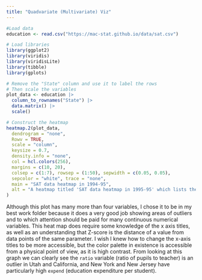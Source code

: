 ```yaml
---
title: "Quadvariate (Multivariate) Viz"
---
```


```r
#Load data
education <- read.csv("https://mac-stat.github.io/data/sat.csv")

# Load libraries
library(ggplot2)
library(viridis)
library(viridisLite)
library(tibble)
library(gplots)
```

```r

# Remove the "State" column and use it to label the rows
# Then scale the variables
plot_data <- education |> 
  column_to_rownames("State") |> 
  data.matrix() |> 
  scale()

# Construct the heatmap
heatmap.2(plot_data,
  dendrogram = "none",
  Rowv = TRUE,            
  scale = "column",
  keysize = 0.7, 
  density.info = "none",
  col = hcl.colors(256), 
  margins = c(10, 20),
  colsep = c(1:7), rowsep = (1:50), sepwidth = c(0.05, 0.05),
  sepcolor = "white", trace = "none",
  main = "SAT data heatmap in 1994-95",
  alt = "A heatmap titled 'SAT data heatmap in 1995-95' which lists the states along the x-axis and 'frac, fracCat, expend, salary, ratio, verbal, sat, and math' as variables along the x axis. The colors represent the Z-score of each variable for each state. Particular areas with high Z scores are the expenditure variable for New York and New Jersey, and the ratio variable for Utah and Californa."
)
```

Although this plot has many more than four variables, I chose it to be in my best work folder because it does a very good job showing areas of outliers and to which attention should be paid for many continuous numerical variables. This heat map does require some knowledge of the x axis titles, as well as an understanding that Z-score is the distance of a value from data points of the same parameter. I wish I knew how to change the x-axis titles to be more accessible, but the color palette in existence is accessible from a physical point of view, as it is high contrast. From looking at this graph we can clearly see the `ratio` variable (ratio of pupils to teacher) is an outlier in Utah and California, and New York and New Jersey have particularly high `expend` (education expenditure per student). 
